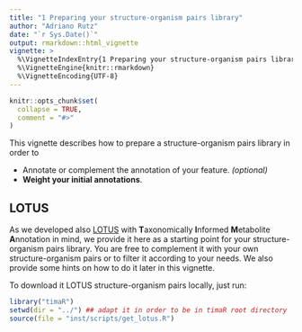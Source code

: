 ```yaml
---
title: "1 Preparing your structure-organism pairs library"
author: "Adriano Rutz"
date: "`r Sys.Date()`"
output: rmarkdown::html_vignette
vignette: >
  %\VignetteIndexEntry{1 Preparing your structure-organism pairs library}
  %\VignetteEngine{knitr::rmarkdown}
  %\VignetteEncoding{UTF-8}
---
```


```r
knitr::opts_chunk$set(
  collapse = TRUE,
  comment = "#>"
)
```

This vignette describes how to prepare a structure-organism pairs library in order to

* Annotate or complement the annotation of your feature. *(optional)*
* **Weight your initial annotations**.

## LOTUS

As we developed also [LOTUS](https://lotusnprod.github.io/lotus-manuscript) with 
**T**axonomically 
**I**nformed 
**M**etabolite 
**A**nnotation in mind, 
we provide it here as a starting point for your structure-organism pairs library. 
You are free to complement it with your own structure-organism pairs or to filter it according to your needs. We also provide some hints on how to do it later in this vignette.


To download it LOTUS structure-organism pairs locally, just run:

```r
library("timaR")
setwd(dir = "../") ## adapt it in order to be in timaR root directory
source(file = "inst/scripts/get_lotus.R")
```
